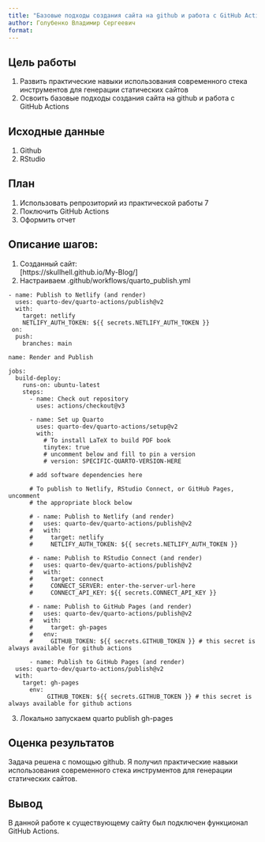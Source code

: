 ```yaml
---
title: "Базовые подходы создания сайта на github и работа с GitHub Actions"
author: Голубенко Владимир Сергеевич
format: 
---
```


## Цель работы

1.  Развить практические навыки использования современного стека инструментов для генерации статических сайтов
2.  Освоить базовые подходы создания сайта на github и работа с GitHub Actions

## Исходные данные

1.  Github
2.  RStudio

## План

1.  Использовать репрозиторий из практической работы 7
2.  Поключить GitHub Actions
3.  Оформить отчет

## Описание шагов:

1.  Созданный сайт:\
    [https://skullhell.github.io/My-Blog/]
2.  Настраиваем .github/workflows/quarto_publish.yml

```
- name: Publish to Netlify (and render)
  uses: quarto-dev/quarto-actions/publish@v2
  with:
    target: netlify
    NETLIFY_AUTH_TOKEN: ${{ secrets.NETLIFY_AUTH_TOKEN }}
 on:
  push:
    branches: main

name: Render and Publish

jobs:
  build-deploy:
    runs-on: ubuntu-latest
    steps:
      - name: Check out repository
        uses: actions/checkout@v3
        
      - name: Set up Quarto
        uses: quarto-dev/quarto-actions/setup@v2
        with:
          # To install LaTeX to build PDF book 
          tinytex: true 
          # uncomment below and fill to pin a version
          # version: SPECIFIC-QUARTO-VERSION-HERE
      
      # add software dependencies here

      # To publish to Netlify, RStudio Connect, or GitHub Pages, uncomment
      # the appropriate block below
      
      # - name: Publish to Netlify (and render)
      #   uses: quarto-dev/quarto-actions/publish@v2
      #   with:
      #     target: netlify
      #     NETLIFY_AUTH_TOKEN: ${{ secrets.NETLIFY_AUTH_TOKEN }}
        
      # - name: Publish to RStudio Connect (and render)
      #   uses: quarto-dev/quarto-actions/publish@v2
      #   with:
      #     target: connect
      #     CONNECT_SERVER: enter-the-server-url-here
      #     CONNECT_API_KEY: ${{ secrets.CONNECT_API_KEY }} 

      # - name: Publish to GitHub Pages (and render)
      #   uses: quarto-dev/quarto-actions/publish@v2
      #   with:
      #     target: gh-pages
      #   env:
      #     GITHUB_TOKEN: ${{ secrets.GITHUB_TOKEN }} # this secret is always available for github actions
      
      - name: Publish to GitHub Pages (and render)
  uses: quarto-dev/quarto-actions/publish@v2
  with:
    target: gh-pages
      env:
           GITHUB_TOKEN: ${{ secrets.GITHUB_TOKEN }} # this secret is always available for github actions
```
3.  Локально запускаем quarto publish gh-pages

## Оценка результатов

Задача решена с помощью github. Я получил практические навыки использования современного стека инструментов для генерации статических сайтов.

## Вывод

В данной работе к существующему сайту был подключен функционал GitHub Actions.
